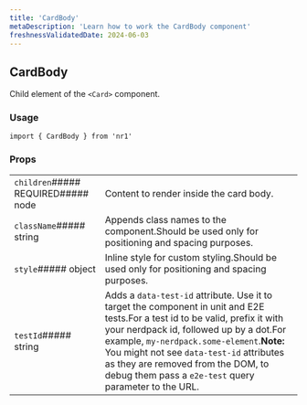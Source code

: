 ```yaml
---
title: 'CardBody'
metaDescription: 'Learn how to work the CardBody component'
freshnessValidatedDate: 2024-06-03
---
```

## CardBody

Child element of the `<Card>` component.

### Usage

```
import { CardBody } from 'nr1'
```



### Props

|                                    |                                                                                                                                                                                                                                                                                                                                                                    |
| ---------------------------------- | ------------------------------------------------------------------------------------------------------------------------------------------------------------------------------------------------------------------------------------------------------------------------------------------------------------------------------------------------------------------ |
| `children`##### REQUIRED##### node | Content to render inside the card body.                                                                                                                                                                                                                                                                                                                            |
| `className`##### string            | Appends class names to the component.Should be used only for positioning and spacing purposes.                                                                                                                                                                                                                                                                     |
| `style`##### object                | Inline style for custom styling.Should be used only for positioning and spacing purposes.                                                                                                                                                                                                                                                                          |
| `testId`##### string               | Adds a `data-test-id` attribute. Use it to target the component in unit and E2E tests.For a test id to be valid, prefix it with your nerdpack id, followed up by a dot.For example, `my-nerdpack.some-element`.**Note:** You might not see `data-test-id` attributes as they are removed from the DOM, to debug them pass a `e2e-test` query parameter to the URL. |
